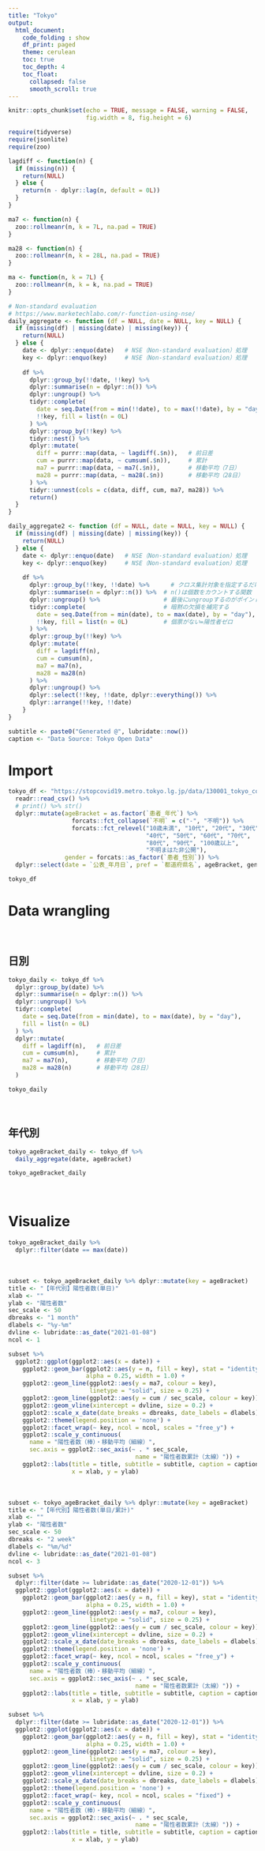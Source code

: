 ```yaml
---
title: "Tokyo"
output:
  html_document:
    code_folding : show
    df_print: paged
    theme: cerulean
    toc: true
    toc_depth: 4
    toc_float:
      collapsed: false
      smooth_scroll: true
---
```


```r
knitr::opts_chunk$set(echo = TRUE, message = FALSE, warning = FALSE,
                      fig.width = 8, fig.height = 6)

require(tidyverse)
require(jsonlite)
require(zoo)

lagdiff <- function(n) {
  if (missing(n)) {
    return(NULL)
  } else {
    return(n - dplyr::lag(n, default = 0L))
  }
}

ma7 <- function(n) {
  zoo::rollmeanr(n, k = 7L, na.pad = TRUE)
}

ma28 <- function(n) {
  zoo::rollmeanr(n, k = 28L, na.pad = TRUE)
}

ma <- function(n, k = 7L) {
  zoo::rollmeanr(n, k = k, na.pad = TRUE)
}

# Non-standard evaluation
# https://www.marketechlabo.com/r-function-using-nse/
daily_aggregate <- function (df = NULL, date = NULL, key = NULL) {
  if (missing(df) | missing(date) | missing(key)) {
    return(NULL)
  } else {
    date <- dplyr::enquo(date)   # NSE（Non-standard evaluation）処理
    key <- dplyr::enquo(key)     # NSE（Non-standard evaluation）処理
  
    df %>% 
      dplyr::group_by(!!date, !!key) %>% 
      dplyr::summarise(n = dplyr::n()) %>% 
      dplyr::ungroup() %>% 
      tidyr::complete(
        date = seq.Date(from = min(!!date), to = max(!!date), by = "day"),
        !!key, fill = list(n = 0L)
      ) %>% 
      dplyr::group_by(!!key) %>% 
      tidyr::nest() %>%
      dplyr::mutate(
        diff = purrr::map(data, ~ lagdiff(.$n)),   # 前日差
        cum = purrr::map(data, ~ cumsum(.$n)),     # 累計
        ma7 = purrr::map(data, ~ ma7(.$n)),        # 移動平均（7日）
        ma28 = purrr::map(data, ~ ma28(.$n))       # 移動平均（28日）
      ) %>% 
      tidyr::unnest(cols = c(data, diff, cum, ma7, ma28)) %>% 
      return()
  }
}

daily_aggregate2 <- function (df = NULL, date = NULL, key = NULL) {
  if (missing(df) | missing(date) | missing(key)) {
    return(NULL)
  } else {
    date <- dplyr::enquo(date)   # NSE（Non-standard evaluation）処理
    key <- dplyr::enquo(key)     # NSE（Non-standard evaluation）処理
    
    df %>% 
      dplyr::group_by(!!key, !!date) %>%      # クロス集計対象を指定するだけ
      dplyr::summarise(n = dplyr::n()) %>%  # n()は個数をカウントする関数
      dplyr::ungroup() %>%                  # 最後にungroupするのがポイント
      tidyr::complete(                      # 暗黙の欠損を補完する
        date = seq.Date(from = min(date), to = max(date), by = "day"),
        !!key, fill = list(n = 0L)          # 個票がない=陽性者ゼロ
      ) %>% 
      dplyr::group_by(!!key) %>% 
      dplyr::mutate(
        diff = lagdiff(n),
        cum = cumsum(n),
        ma7 = ma7(n),
        ma28 = ma28(n)
      ) %>% 
      dplyr::ungroup() %>% 
      dplyr::select(!!key, !!date, dplyr::everything()) %>% 
      dplyr::arrange(!!key, !!date)
    }
}

subtitle <- paste0("Generated @", lubridate::now())
caption <- "Data Source: Tokyo Open Data"
```

# Import
```r
tokyo_df <- "https://stopcovid19.metro.tokyo.lg.jp/data/130001_tokyo_covid19_patients.csv" %>% 
  readr::read_csv() %>% 
  # print() %>% str()
  dplyr::mutate(ageBracket = as.factor(`患者_年代`) %>% 
                  forcats::fct_collapse(`不明` = c("-", "不明")) %>% 
                  forcats::fct_relevel("10歳未満", "10代", "20代", "30代",
                                       "40代", "50代", "60代", "70代",
                                       "80代", "90代", "100歳以上",
                                       "不明まはた非公開"),
                gender = forcats::as_factor(`患者_性別`)) %>% 
  dplyr::select(date = `公表_年月日`, pref = `都道府県名`, ageBracket, gender)

tokyo_df
```

# Data wrangling

　  

## 日別
```r
tokyo_daily <- tokyo_df %>% 
  dplyr::group_by(date) %>% 
  dplyr::summarise(n = dplyr::n()) %>% 
  dplyr::ungroup() %>% 
  tidyr::complete(
    date = seq.Date(from = min(date), to = max(date), by = "day"),
    fill = list(n = 0L)
  ) %>% 
  dplyr::mutate(
    diff = lagdiff(n),   # 前日差
    cum = cumsum(n),     # 累計
    ma7 = ma7(n),        # 移動平均（7日）
    ma28 = ma28(n)       # 移動平均（28日）
  )

tokyo_daily
```

　  

## 年代別
```r
tokyo_ageBracket_daily <- tokyo_df %>% 
  daily_aggregate(date, ageBracket)

tokyo_ageBracket_daily
```

　  

# Visualize
```r
tokyo_ageBracket_daily %>% 
  dplyr::filter(date == max(date))
```

　  

```r
subset <- tokyo_ageBracket_daily %>% dplyr::mutate(key = ageBracket)
title <- "【年代別】陽性者数(単日)"
xlab <- ""
ylab <- "陽性者数"
sec_scale <- 50
dbreaks <- "1 month"
dlabels <- "%y-%m"
dvline <- lubridate::as_date("2021-01-08")
ncol <- 1

subset %>% 
  ggplot2::ggplot(ggplot2::aes(x = date)) + 
    ggplot2::geom_bar(ggplot2::aes(y = n, fill = key), stat = "identity",
                      alpha = 0.25, width = 1.0) + 
    ggplot2::geom_line(ggplot2::aes(y = ma7, colour = key),
                       linetype = "solid", size = 0.25) + 
    ggplot2::geom_line(ggplot2::aes(y = cum / sec_scale, colour = key)) +
    ggplot2::geom_vline(xintercept = dvline, size = 0.2) + 
    ggplot2::scale_x_date(date_breaks = dbreaks, date_labels = dlabels) + 
    ggplot2::theme(legend.position = 'none') + 
    ggplot2::facet_wrap(~ key, ncol = ncol, scales = "free_y") + 
    ggplot2::scale_y_continuous(
      name = "陽性者数（棒）・移動平均（細線）",
      sec.axis = ggplot2::sec_axis(~ . * sec_scale,
                                    name = "陽性者数累計（太線）")) +
    ggplot2::labs(title = title, subtitle = subtitle, caption = caption,
                  x = xlab, y = ylab)
```

　  

```r
subset <- tokyo_ageBracket_daily %>% dplyr::mutate(key = ageBracket)
title <- "【年代別】陽性者数(単日/累計)"
xlab <- ""
ylab <- "陽性者数"
sec_scale <- 50
dbreaks <- "2 week"
dlabels <- "%m/%d"
dvline <- lubridate::as_date("2021-01-08")
ncol <- 3

subset %>% 
  dplyr::filter(date >= lubridate::as_date("2020-12-01")) %>% 
  ggplot2::ggplot(ggplot2::aes(x = date)) + 
    ggplot2::geom_bar(ggplot2::aes(y = n, fill = key), stat = "identity",
                      alpha = 0.25, width = 1.0) + 
    ggplot2::geom_line(ggplot2::aes(y = ma7, colour = key),
                       linetype = "solid", size = 0.25) + 
    ggplot2::geom_line(ggplot2::aes(y = cum / sec_scale, colour = key)) +
    ggplot2::geom_vline(xintercept = dvline, size = 0.2) + 
    ggplot2::scale_x_date(date_breaks = dbreaks, date_labels = dlabels) + 
    ggplot2::theme(legend.position = 'none') + 
    ggplot2::facet_wrap(~ key, ncol = ncol, scales = "free_y") + 
    ggplot2::scale_y_continuous(
      name = "陽性者数（棒）・移動平均（細線）",
      sec.axis = ggplot2::sec_axis(~ . * sec_scale,
                                    name = "陽性者数累計（太線）")) +
    ggplot2::labs(title = title, subtitle = subtitle, caption = caption,
                  x = xlab, y = ylab)

subset %>% 
  dplyr::filter(date >= lubridate::as_date("2020-12-01")) %>% 
  ggplot2::ggplot(ggplot2::aes(x = date)) + 
    ggplot2::geom_bar(ggplot2::aes(y = n, fill = key), stat = "identity",
                      alpha = 0.25, width = 1.0) + 
    ggplot2::geom_line(ggplot2::aes(y = ma7, colour = key),
                       linetype = "solid", size = 0.25) + 
    ggplot2::geom_line(ggplot2::aes(y = cum / sec_scale, colour = key)) +
    ggplot2::geom_vline(xintercept = dvline, size = 0.2) + 
    ggplot2::scale_x_date(date_breaks = dbreaks, date_labels = dlabels) + 
    ggplot2::theme(legend.position = 'none') + 
    ggplot2::facet_wrap(~ key, ncol = ncol, scales = "fixed") + 
    ggplot2::scale_y_continuous(
      name = "陽性者数（棒）・移動平均（細線）",
      sec.axis = ggplot2::sec_axis(~ . * sec_scale,
                                    name = "陽性者数累計（太線）")) +
    ggplot2::labs(title = title, subtitle = subtitle, caption = caption,
                  x = xlab, y = ylab)

```

